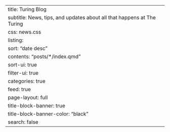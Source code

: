 ---
title: Turing Blog
subtitle: News, tips, and updates about all that happens at The Turing
css: news.css
listing:
  sort: "date desc"
  contents: "posts/*/index.qmd"
  sort-ui: true
  filter-ui: true
  categories: true
  feed: true
page-layout: full
title-block-banner: true
title-block-banner-color: "black"
search: false
---